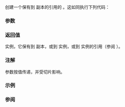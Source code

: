 {{cpp/title|make_exception_ptr}}
{{cpp/error/navbar}}
{{ddcla|header=exception|since=c++11|constexpr=c++26|
template&lt; class E &gt;
std::exception_ptr make_exception_ptr( E e ) noexcept;
}}

创建一个保有到 {{c|e}} 副本的引用的 {{lc|std::exception_ptr}}。这如同执行下列代码：

{{source|
try
{
    throw e;
}
catch(...)
{
    return std::current_exception();
}
}}

===参数===
{{par begin}}
{{par|e|要创建对其副本的引用的异常对象}}
{{par end}}

===返回值===
{{lc|std::exception_ptr}} 实例，它保有到 {{tt|e}} 副本，或到 {{lc|std::bad_alloc}} 实例，或到 {{lc|std::bad_exception}} 实例的引用（参阅 {{lc|std::current_exception}}）。

===注解===
参数按值传递，并受切片影响。

{{ftm begin}}
{{ftm|__cpp_lib_constexpr_exceptions|value=202411L|std=C++26|{{c/core|constexpr}} 的异常类型}}
{{ftm end}}

===示例===
{{example}}

===参阅===
{{dsc begin}}
{{dsc inc|cpp/error/dsc current_exception}}
{{dsc end}}

{{langlinks|de|en|es|fr|it|ja|pt|ru}}